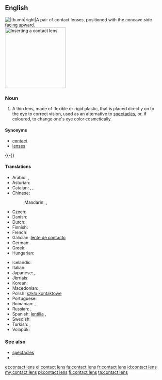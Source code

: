 ==English==
[[File:Contactlenzen Confortissimo.JPG||thumb|right|A pair of contact lenses, positioned with the concave side facing upward.]]
[[Image:Contact Lens Ayala.jpg|thumb|200px|Inserting a contact lens.]]

===Noun===
{{en-noun|head=[[contact]] [[lens]]|contact lenses}}

# A thin lens, made of flexible or rigid plastic, that is placed directly on to the eye to correct vision, used as an alternative to [[spectacles]], or, if coloured, to change one's eye color cosmetically.

====Synonyms====
* [[contact]]
* [[lens]]es

{{-}}

====Translations====
{{trans-top|thin lens placed directly on the eye}}
* Arabic: {{t-|ar|عدسة لاقصة|f}},  {{t-|ar|عدسة|f|tr=3ádasa}}
* Asturian: {{t|ast|lentilla|f}}
* Catalan: {{t|ca|lent de contacte|f}}, {{t|ca|lentilla|f}}, {{t|ca|lentícula|f}}
* Chinese:
*: Mandarin: {{t|cmn|隱形眼鏡|sc=Hani}}, {{t|cmn|隱形眼镜|tr=yǐnxíng yǎnjìng|sc=Hani}}
* Czech: {{t-|cs|kontaktní čočka|f}}
* Danish: {{t-|da|kontaktlinse|c}}
* Dutch: {{t+|nl|contactlens|f}}
* Finnish: {{t+|fi|piilolinssi}}
* French: {{t+|fr|lentille de contact|f}}
* Galician: [[lente de contacto]] {{f}}
* German: {{t+|de|Kontaktlinse|f}}
* Greek: {{t+|el|φακοί επαφής|tr=fakí epafís|m|p}}
* Hungarian: {{t+|hu|kontaktlencse}}
{{trans-mid}}
* Icelandic: {{t-|is|augnlinsa|f}}
* Italian: {{t-|it|lente a contatto|f}}
* Japanese: {{t-|ja|コンタクトレンズ|tr=kontakuto renzu}}, {{t-|ja|コンタクト|tr=kontakuto|sc=Jpan}}
* Jèrriais: {{tø|roa-jer|cricot d'contact|m}}
* Korean: {{t-|ko|콘택트 렌즈|tr=kontaekteu lenjeu|sc=Kore}}
* Macedonian: {{t-|mk|контактна леќа|f|tr=kóntaktna léḱa}},  {{t-|mk|контактни леќи|p|tr=kóntaktni léḱi}}
* Polish: [[szkło kontaktowe]] {{n}}
* Portuguese: {{t+|pt|lente de contato|f}}
* Romanian: {{t-|ro|lentilă de contact|f}}, {{t-|ro|lentile de contact|f|p}}
* Russian: {{t-|ru|контактная линза|f|tr=kontáktnaja línza}}, {{t+|ru|линза|f|tr=línza|sc=Cyrl}}
* Spanish: [[lentilla]] {{f}}, {{t-|es|lente de contacto|m}}
* Swedish: {{t+|sv|kontaktlins|c}}
* Turkish: {{t+|tr|lens}},  {{t-|tr|kontakt lens}}
* Volapük: {{t-|vo|kontagalentül}}
{{trans-bottom}}

===See also===
* [[spectacles]]
* {{pedia}}

[[et:contact lens]]
[[el:contact lens]]
[[fa:contact lens]]
[[fr:contact lens]]
[[id:contact lens]]
[[my:contact lens]]
[[pl:contact lens]]
[[fi:contact lens]]
[[ta:contact lens]]